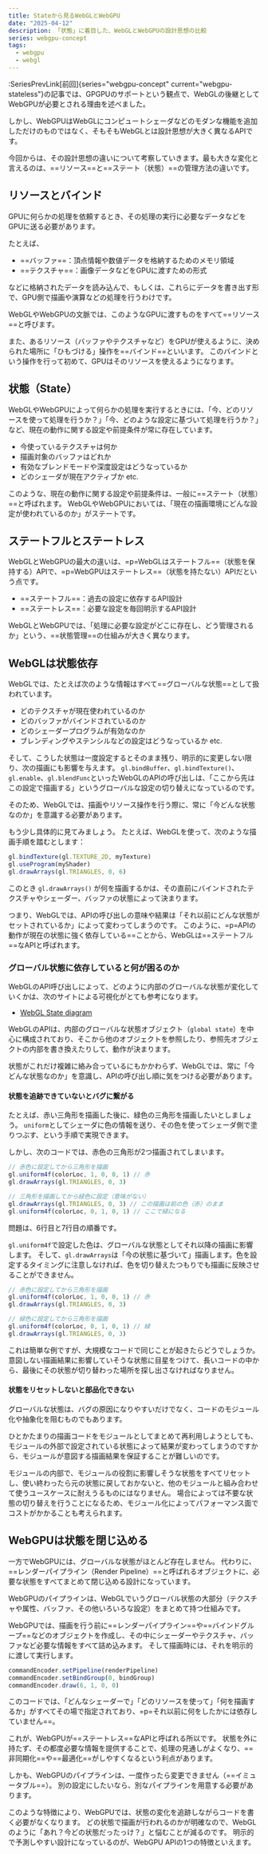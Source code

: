 ```yaml
---
title: Stateから見るWebGLとWebGPU
date: "2025-04-12"
description: 「状態」に着目した、WebGLとWebGPUの設計思想の比較
series: webgpu-concept
tags:
  - webgpu
  - webgl
---
```




:SeriesPrevLink[前回]{series="webgpu-concept" current="webgpu-stateless"}の記事では、GPGPUのサポートという観点で、WebGLの後継としてWebGPUが必要とされる理由を述べました。

しかし、WebGPUはWebGLにコンピュートシェーダなどのモダンな機能を追加しただけのものではなく、そもそもWebGLとは設計思想が大きく異なるAPIです。

今回からは、その設計思想の違いについて考察していきます。最も大きな変化と言えるのは、==リソース==と==ステート（状態）==の管理方法の違いです。

## リソースとバインド

GPUに何らかの処理を依頼するとき、その処理の実行に必要なデータなどをGPUに送る必要があります。

たとえば、

- ==バッファ==：頂点情報や数値データを格納するためのメモリ領域
- ==テクスチャ==：画像データなどをGPUに渡すための形式

などに格納されたデータを読み込んで、もしくは、これらにデータを書き出す形で、GPU側で描画や演算などの処理を行うわけです。

WebGLやWebGPUの文脈では、このようなGPUに渡すものをすべて==リソース==と呼びます。

また、あるリソース（バッファやテクスチャなど）をGPUが使えるように、決められた場所に「ひもづける」操作を==バインド==といいます。
このバインドという操作を行って初めて、GPUはそのリソースを使えるようになります。

## 状態（State）

WebGLやWebGPUによって何らかの処理を実行するときには、「今、どのリソースを使って処理を行うか？」「今、どのような設定に基づいて処理を行うか？」など、現在の動作に関する設定や前提条件が常に存在しています。

- 今使っているテクスチャは何か
- 描画対象のバッファはどれか
- 有効なブレンドモードや深度設定はどうなっているか
- どのシェーダが現在アクティブか
  etc.

このような、現在の動作に関する設定や前提条件は、一般に==ステート（状態）==と呼ばれます。
WebGLやWebGPUにおいては、「現在の描画環境にどんな設定が使われているのか」がステートです。

## ステートフルとステートレス

WebGLとWebGPUの最大の違いは、=p=WebGLはステートフル==（状態を保持する）APIで、=p=WebGPUはステートレス==（状態を持たない）APIだという点です。

- ==ステートフル==：過去の設定に依存するAPI設計
- ==ステートレス==：必要な設定を毎回明示するAPI設計

WebGLとWebGPUでは、「処理に必要な設定がどこに存在し、どう管理されるか」という、==状態管理==の仕組みが大きく異なります。

## WebGLは状態依存

WebGLでは、たとえば次のような情報はすべて==グローバルな状態==として扱われています。

- どのテクスチャが現在使われているのか
- どのバッファがバインドされているのか
- どのシェーダープログラムが有効なのか
- ブレンディングやステンシルなどの設定はどうなっているか
  etc.

そして、こうした状態は一度設定するとそのまま残り、明示的に変更しない限り、次の描画にも影響を与えます。
`gl.bindBuffer`、`gl.bindTexture()`、`gl.enable`、`gl.blendFunc`といったWebGLのAPIの呼び出しは、「ここから先はこの設定で描画する」というグローバルな設定の切り替えになっているのです。

そのため、WebGLでは、描画やリソース操作を行う際に、常に「今どんな状態なのか」を意識する必要があります。

もう少し具体的に見てみましょう。
たとえば、WebGLを使って、次のような描画手順を踏むとします：

```js
gl.bindTexture(gl.TEXTURE_2D, myTexture)
gl.useProgram(myShader)
gl.drawArrays(gl.TRIANGLES, 0, 6)
```

このとき `gl.drawArrays()` が何を描画するかは、その直前にバインドされたテクスチャやシェーダー、バッファの状態によって決まります。

つまり、WebGLでは、APIの呼び出しの意味や結果は「それ以前にどんな状態がセットされているか」によって変わってしまうのです。
このように、=p=APIの動作が現在の状態に強く依存している==ことから、WebGLは==ステートフル==なAPIと呼ばれます。

### グローバル状態に依存していると何が困るのか

WebGLのAPI呼び出しによって、どのように内部のグローバルな状態が変化していくかは、次のサイトによる可視化がとても参考になります。

- [WebGL State diagram](https://webglfundamentals.org/webgl/lessons/resources/webgl-state-diagram.html)

<FigureBox src={img_WebglStateDiagram} />

WebGLのAPIは、内部のグローバルな状態オブジェクト（`global state`）を中心に構成されており、そこから他のオブジェクトを参照したり、参照先オブジェクトの内部を書き換えたりして、動作が決まります。

状態がこれだけ複雑に絡み合っているにもかかわらず、WebGLでは、常に「今どんな状態なのか」を意識し、APIの呼び出し順に気をつける必要があります。

#### 状態を追跡できていないとバグに繋がる

たとえば、赤い三角形を描画した後に、緑色の三角形を描画したいとしましょう。
`uniform`としてシェーダに色の情報を送り、その色を使ってシェーダ側で塗りつぶす、という手順で実現できます。

しかし、次のコードでは、赤色の三角形が2つ描画されてしまいます。

```js title="🤔 赤色の三角形が2つ描画されてしまう…" showLineNumbers {5-7}
// 赤色に設定してから三角形を描画
gl.uniform4f(colorLoc, 1, 0, 0, 1) // 赤
gl.drawArrays(gl.TRIANGLES, 0, 3)

// 三角形を描画してから緑色に設定（意味がない）
gl.drawArrays(gl.TRIANGLES, 0, 3) // この描画は前の色（赤）のまま
gl.uniform4f(colorLoc, 0, 1, 0, 1) // ここで緑になる
```

問題は、6行目と7行目の順番です。

`gl.uniform4f`で設定した色は、グローバルな状態としてそれ以降の描画に影響します。
そして、`gl.drawArrays`は「今の状態に基づいて」描画します。色を設定するタイミングに注意しなければ、色を切り替えたつもりでも描画に反映させることができません。

```js title="👍 正しい例：「色を設定してから描画」という順序を徹底" showLineNumbers {5-7}
// 赤色に設定してから三角形を描画
gl.uniform4f(colorLoc, 1, 0, 0, 1) // 赤
gl.drawArrays(gl.TRIANGLES, 0, 3)

// 緑色に設定してから三角形を描画
gl.uniform4f(colorLoc, 0, 1, 0, 1) // 緑
gl.drawArrays(gl.TRIANGLES, 0, 3)
```

これは簡単な例ですが、大規模なコードで同じことが起きたらどうでしょうか。
意図しない描画結果に影響していそうな状態に目星をつけて、長いコードの中から、最後にその状態が切り替わった場所を探し出さなければなりません。

#### 状態をリセットしないと部品化できない

グローバルな状態は、バグの原因になりやすいだけでなく、コードのモジュール化や抽象化を阻むものでもあります。

ひとかたまりの描画コードをモジュールとしてまとめて再利用しようとしても、モジュールの外部で設定されている状態によって結果が変わってしまうのですから、モジュールが意図する描画結果を保証することが難しいのです。

モジュールの内部で、モジュールの役割に影響しそうな状態をすべてリセットし、使い終わったら元の状態に戻しておかないと、他のモジュールと組み合わせて使うユースケースに耐えうるものにはなりません。
場合によっては不要な状態の切り替えを行うことになるため、モジュール化によってパフォーマンス面でコストがかかることも考えられます。

## WebGPUは状態を閉じ込める

一方でWebGPUには、グローバルな状態がほとんど存在しません。
代わりに、==レンダーパイプライン（Render Pipeline）==と呼ばれるオブジェクトに、必要な状態をすべてまとめて閉じ込める設計になっています。

WebGPUのパイプラインは、WebGLでいうグローバル状態の大部分（テクスチャや属性、バッファ、その他いろいろな設定）をまとめて持つ仕組みです。

WebGPUでは、描画を行う前に==レンダーパイプライン==や==バインドグループ==などのオブジェクトを作成し、その中にシェーダーやテクスチャ、バッファなど必要な情報をすべて詰め込みます。
そして描画時には、それを明示的に渡して実行します。

```js
commandEncoder.setPipeline(renderPipeline)
commandEncoder.setBindGroup(0, bindGroup)
commandEncoder.draw(6, 1, 0, 0)
```

このコードでは、「どんなシェーダーで」「どのリソースを使って」「何を描画するか」がすべてその場で指定されており、=p=それ以前に何をしたかには依存していません==。

これが、WebGPUが==ステートレス==なAPIと呼ばれる所以です。
状態を外に持たず、その都度必要な情報を提供することで、処理の見通しがよくなり、==非同期化==や==最適化==がしやすくなるという利点があります。

しかも、WebGPUのパイプラインは、一度作ったら変更できません（==イミュータブル==）。
別の設定にしたいなら、別なパイプラインを用意する必要があります。

このような特徴により、WebGPUでは、状態の変化を追跡しながらコードを書く必要がなくなります。
どの状態で描画が行われるのかが明確なので、WebGLのように「あれ？今どの状態だったっけ？」と悩むことが減るのです。
明示的で予測しやすい設計になっているのが、WebGPU APIの1つの特徴といえます。
